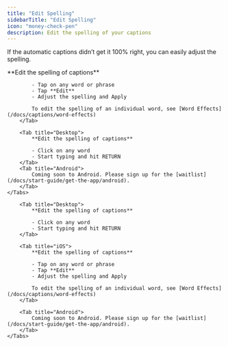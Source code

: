 ```yaml
---
title: "Edit Spelling"
sidebarTitle: "Edit Spelling"
icon: "money-check-pen"
description: Edit the spelling of your captions
---
```


If the automatic captions didn’t get it 100% right, you can easily adjust the spelling.


<div id="ios-tab">
    <Tabs>
        <Tab title="iOS">
            **Edit the spelling of captions**

            - Tap on any word or phrase
            - Tap **Edit**
            - Adjust the spelling and Apply

            To edit the spelling of an individual word, see [Word Effects](/docs/captions/word-effects)
        </Tab>

        <Tab title="Desktop">
            **Edit the spelling of captions**

            - Click on any word
            - Start typing and hit RETURN
        </Tab>
        <Tab title="Android">
            Coming soon to Android. Please sign up for the [waitlist](/docs/start-guide/get-the-app/android).
        </Tab>
    </Tabs>
</div>

<div id="desktop-tab">
    <Tabs>

        <Tab title="Desktop">
            **Edit the spelling of captions**

            - Click on any word
            - Start typing and hit RETURN
        </Tab>

        <Tab title="iOS">
            **Edit the spelling of captions**

            - Tap on any word or phrase
            - Tap **Edit**
            - Adjust the spelling and Apply

            To edit the spelling of an individual word, see [Word Effects](/docs/captions/word-effects)
        </Tab>

        <Tab title="Android">
            Coming soon to Android. Please sign up for the [waitlist](/docs/start-guide/get-the-app/android).
        </Tab>
    </Tabs>
</div>
